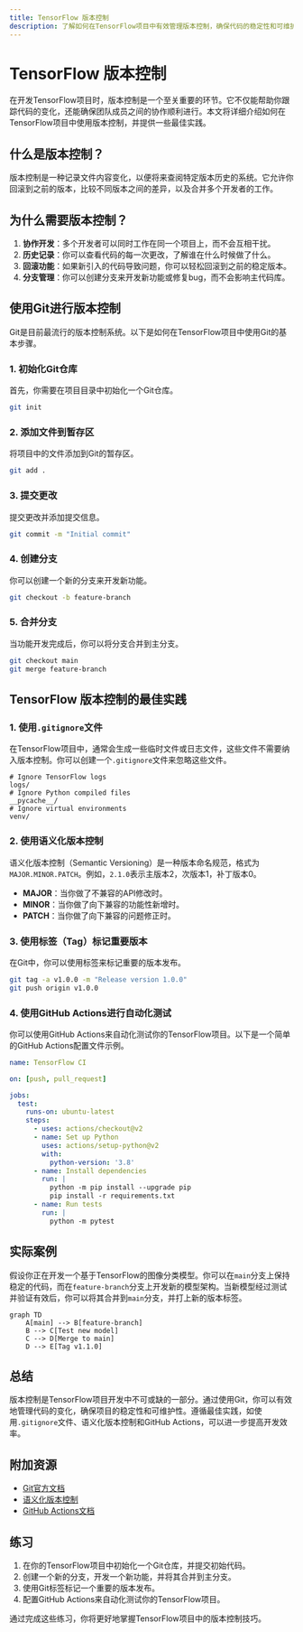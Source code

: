 ```yaml
---
title: TensorFlow 版本控制
description: 了解如何在TensorFlow项目中有效管理版本控制，确保代码的稳定性和可维护性。
---
```


# TensorFlow 版本控制

在开发TensorFlow项目时，版本控制是一个至关重要的环节。它不仅能帮助你跟踪代码的变化，还能确保团队成员之间的协作顺利进行。本文将详细介绍如何在TensorFlow项目中使用版本控制，并提供一些最佳实践。

## 什么是版本控制？

版本控制是一种记录文件内容变化，以便将来查阅特定版本历史的系统。它允许你回滚到之前的版本，比较不同版本之间的差异，以及合并多个开发者的工作。

## 为什么需要版本控制？

1. **协作开发**：多个开发者可以同时工作在同一个项目上，而不会互相干扰。
2. **历史记录**：你可以查看代码的每一次更改，了解谁在什么时候做了什么。
3. **回滚功能**：如果新引入的代码导致问题，你可以轻松回滚到之前的稳定版本。
4. **分支管理**：你可以创建分支来开发新功能或修复bug，而不会影响主代码库。

## 使用Git进行版本控制

Git是目前最流行的版本控制系统。以下是如何在TensorFlow项目中使用Git的基本步骤。

### 1. 初始化Git仓库

首先，你需要在项目目录中初始化一个Git仓库。

```bash
git init
```

### 2. 添加文件到暂存区

将项目中的文件添加到Git的暂存区。

```bash
git add .
```

### 3. 提交更改

提交更改并添加提交信息。

```bash
git commit -m "Initial commit"
```

### 4. 创建分支

你可以创建一个新的分支来开发新功能。

```bash
git checkout -b feature-branch
```

### 5. 合并分支

当功能开发完成后，你可以将分支合并到主分支。

```bash
git checkout main
git merge feature-branch
```

## TensorFlow 版本控制的最佳实践

### 1. 使用`.gitignore`文件

在TensorFlow项目中，通常会生成一些临时文件或日志文件，这些文件不需要纳入版本控制。你可以创建一个`.gitignore`文件来忽略这些文件。

```plaintext
# Ignore TensorFlow logs
logs/
# Ignore Python compiled files
__pycache__/
# Ignore virtual environments
venv/
```

### 2. 使用语义化版本控制

语义化版本控制（Semantic Versioning）是一种版本命名规范，格式为`MAJOR.MINOR.PATCH`。例如，`2.1.0`表示主版本2，次版本1，补丁版本0。

- **MAJOR**：当你做了不兼容的API修改时。
- **MINOR**：当你做了向下兼容的功能性新增时。
- **PATCH**：当你做了向下兼容的问题修正时。

### 3. 使用标签（Tag）标记重要版本

在Git中，你可以使用标签来标记重要的版本发布。

```bash
git tag -a v1.0.0 -m "Release version 1.0.0"
git push origin v1.0.0
```

### 4. 使用GitHub Actions进行自动化测试

你可以使用GitHub Actions来自动化测试你的TensorFlow项目。以下是一个简单的GitHub Actions配置文件示例。

```yaml
name: TensorFlow CI

on: [push, pull_request]

jobs:
  test:
    runs-on: ubuntu-latest
    steps:
      - uses: actions/checkout@v2
      - name: Set up Python
        uses: actions/setup-python@v2
        with:
          python-version: '3.8'
      - name: Install dependencies
        run: |
          python -m pip install --upgrade pip
          pip install -r requirements.txt
      - name: Run tests
        run: |
          python -m pytest
```

## 实际案例

假设你正在开发一个基于TensorFlow的图像分类模型。你可以在`main`分支上保持稳定的代码，而在`feature-branch`分支上开发新的模型架构。当新模型经过测试并验证有效后，你可以将其合并到`main`分支，并打上新的版本标签。

```mermaid
graph TD
    A[main] --> B[feature-branch]
    B --> C[Test new model]
    C --> D[Merge to main]
    D --> E[Tag v1.1.0]
```

## 总结

版本控制是TensorFlow项目开发中不可或缺的一部分。通过使用Git，你可以有效地管理代码的变化，确保项目的稳定性和可维护性。遵循最佳实践，如使用`.gitignore`文件、语义化版本控制和GitHub Actions，可以进一步提高开发效率。

## 附加资源

- [Git官方文档](https://git-scm.com/doc)
- [语义化版本控制](https://semver.org/)
- [GitHub Actions文档](https://docs.github.com/en/actions)

## 练习

1. 在你的TensorFlow项目中初始化一个Git仓库，并提交初始代码。
2. 创建一个新的分支，开发一个新功能，并将其合并到主分支。
3. 使用Git标签标记一个重要的版本发布。
4. 配置GitHub Actions来自动化测试你的TensorFlow项目。

通过完成这些练习，你将更好地掌握TensorFlow项目中的版本控制技巧。